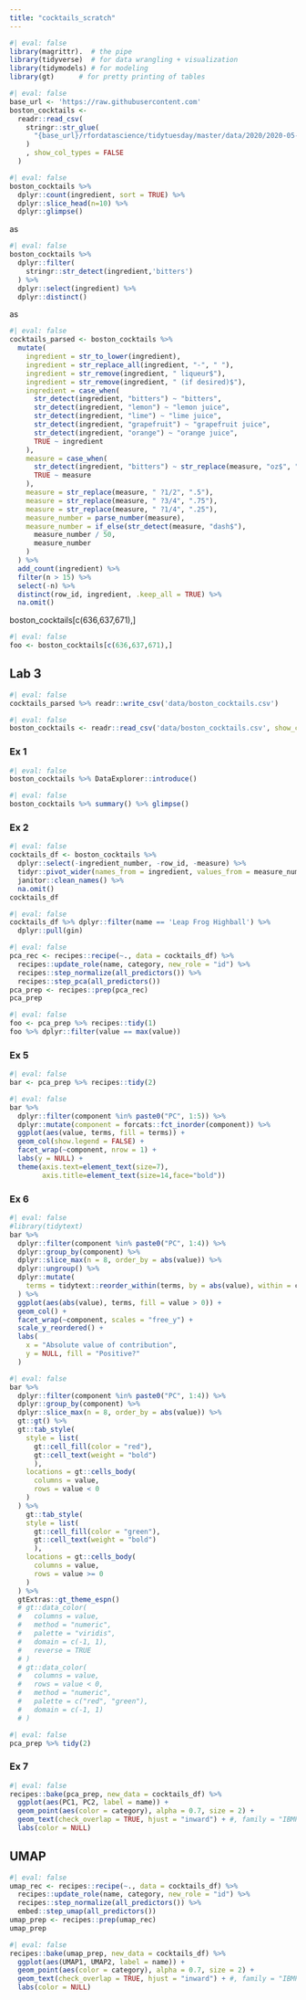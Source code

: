 ```yaml
---
title: "cocktails_scratch"
---
```


```r
#| eval: false
library(magrittr).  # the pipe
library(tidyverse)  # for data wrangling + visualization
library(tidymodels) # for modeling
library(gt)      # for pretty printing of tables
```

```r
#| eval: false
base_url <- 'https://raw.githubusercontent.com'
boston_cocktails <- 
  readr::read_csv(
    stringr::str_glue(
      "{base_url}/rfordatascience/tidytuesday/master/data/2020/2020-05-26/boston_cocktails.csv"
    )
    , show_col_types = FALSE
  )
```

```r
#| eval: false
boston_cocktails %>%
  dplyr::count(ingredient, sort = TRUE) %>% 
  dplyr::slice_head(n=10) %>% 
  dplyr::glimpse()
```

as

```r
#| eval: false
boston_cocktails %>% 
  dplyr::filter(
    stringr::str_detect(ingredient,'bitters') 
  ) %>% 
  dplyr::select(ingredient) %>% 
  dplyr::distinct()
```

as

```r
#| eval: false
cocktails_parsed <- boston_cocktails %>%
  mutate(
    ingredient = str_to_lower(ingredient),
    ingredient = str_replace_all(ingredient, "-", " "),
    ingredient = str_remove(ingredient, " liqueur$"),
    ingredient = str_remove(ingredient, " (if desired)$"),
    ingredient = case_when(
      str_detect(ingredient, "bitters") ~ "bitters",
      str_detect(ingredient, "lemon") ~ "lemon juice",
      str_detect(ingredient, "lime") ~ "lime juice",
      str_detect(ingredient, "grapefruit") ~ "grapefruit juice",
      str_detect(ingredient, "orange") ~ "orange juice",
      TRUE ~ ingredient
    ),
    measure = case_when(
      str_detect(ingredient, "bitters") ~ str_replace(measure, "oz$", "dash"),
      TRUE ~ measure
    ),
    measure = str_replace(measure, " ?1/2", ".5"),
    measure = str_replace(measure, " ?3/4", ".75"),
    measure = str_replace(measure, " ?1/4", ".25"),
    measure_number = parse_number(measure),
    measure_number = if_else(str_detect(measure, "dash$"),
      measure_number / 50,
      measure_number
    )
  ) %>%
  add_count(ingredient) %>%
  filter(n > 15) %>%
  select(-n) %>%
  distinct(row_id, ingredient, .keep_all = TRUE) %>%
  na.omit()
```

boston_cocktails\[c(636,637,671),\]

```r
#| eval: false
foo <- boston_cocktails[c(636,637,671),]
```

## Lab 3

```r
#| eval: false
cocktails_parsed %>% readr::write_csv('data/boston_cocktails.csv')
```

```r
#| eval: false
boston_cocktails <- readr::read_csv('data/boston_cocktails.csv', show_col_types = FALSE)
```

### Ex 1

```r
#| eval: false
boston_cocktails %>% DataExplorer::introduce()
```

```r
#| eval: false
boston_cocktails %>% summary() %>% glimpse()
```

### Ex 2

```r
#| eval: false
cocktails_df <- boston_cocktails %>%
  dplyr::select(-ingredient_number, -row_id, -measure) %>%
  tidyr::pivot_wider(names_from = ingredient, values_from = measure_number, values_fill = 0) %>%
  janitor::clean_names() %>%
  na.omit()
cocktails_df
```

```r
#| eval: false
cocktails_df %>% dplyr::filter(name == 'Leap Frog Highball') %>% 
  dplyr::pull(gin)
```

```r
#| eval: false
pca_rec <- recipes::recipe(~., data = cocktails_df) %>%
  recipes::update_role(name, category, new_role = "id") %>%
  recipes::step_normalize(all_predictors()) %>%
  recipes::step_pca(all_predictors())
pca_prep <- recipes::prep(pca_rec)
pca_prep
```

```r
#| eval: false
foo <- pca_prep %>% recipes::tidy(1)
foo %>% dplyr::filter(value == max(value))
```

### Ex 5

```r
#| eval: false
bar <- pca_prep %>% recipes::tidy(2)
```

```r
#| eval: false
bar %>%
  dplyr::filter(component %in% paste0("PC", 1:5)) %>%
  dplyr::mutate(component = forcats::fct_inorder(component)) %>%
  ggplot(aes(value, terms, fill = terms)) +
  geom_col(show.legend = FALSE) +
  facet_wrap(~component, nrow = 1) +
  labs(y = NULL) +
  theme(axis.text=element_text(size=7),
        axis.title=element_text(size=14,face="bold"))
```

### Ex 6

```r
#| eval: false
#library(tidytext)
bar %>%
  dplyr::filter(component %in% paste0("PC", 1:4)) %>%
  dplyr::group_by(component) %>%
  dplyr::slice_max(n = 8, order_by = abs(value)) %>%
  dplyr::ungroup() %>%
  dplyr::mutate(
    terms = tidytext::reorder_within(terms, by = abs(value), within = component)
  ) %>%
  ggplot(aes(abs(value), terms, fill = value > 0)) +
  geom_col() +
  facet_wrap(~component, scales = "free_y") +
  scale_y_reordered() +
  labs(
    x = "Absolute value of contribution",
    y = NULL, fill = "Positive?"
  )
```

```r
#| eval: false
bar %>%
  dplyr::filter(component %in% paste0("PC", 1:4)) %>%
  dplyr::group_by(component) %>%
  dplyr::slice_max(n = 8, order_by = abs(value)) %>% 
  gt::gt() %>% 
  gt::tab_style(
    style = list(
      gt::cell_fill(color = "red"),
      gt::cell_text(weight = "bold")
      ),
    locations = gt::cells_body(
      columns = value,
      rows = value < 0
    )
  ) %>% 
    gt::tab_style(
    style = list(
      gt::cell_fill(color = "green"),
      gt::cell_text(weight = "bold")
      ),
    locations = gt::cells_body(
      columns = value,
      rows = value >= 0
    )
  ) %>% 
  gtExtras::gt_theme_espn()
  # gt::data_color(
  #   columns = value,
  #   method = "numeric",
  #   palette = "viridis",
  #   domain = c(-1, 1),
  #   reverse = TRUE
  # )
  # gt::data_color(
  #   columns = value,
  #   rows = value < 0,
  #   method = "numeric",
  #   palette = c("red", "green"),
  #   domain = c(-1, 1)
  # )
```

```r
#| eval: false
pca_prep %>% tidy(2)
```

### Ex 7

```r
#| eval: false
recipes::bake(pca_prep, new_data = cocktails_df) %>%
  ggplot(aes(PC1, PC2, label = name)) +
  geom_point(aes(color = category), alpha = 0.7, size = 2) +
  geom_text(check_overlap = TRUE, hjust = "inward") + #, family = "IBMPlexSans") +
  labs(color = NULL)
```

## UMAP

```r
#| eval: false
umap_rec <- recipes::recipe(~., data = cocktails_df) %>%
  recipes::update_role(name, category, new_role = "id") %>%
  recipes::step_normalize(all_predictors()) %>%
  embed::step_umap(all_predictors())
umap_prep <- recipes::prep(umap_rec)
umap_prep
```

```r
#| eval: false
recipes::bake(umap_prep, new_data = cocktails_df) %>%
  ggplot(aes(UMAP1, UMAP2, label = name)) +
  geom_point(aes(color = category), alpha = 0.7, size = 2) +
  geom_text(check_overlap = TRUE, hjust = "inward") + #, family = "IBMPlexSans") +
  labs(color = NULL)
```
